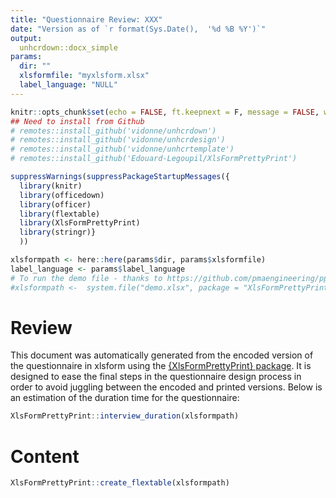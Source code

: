 ```yaml
---
title: "Questionnaire Review: XXX"
date: "Version as of `r format(Sys.Date(),  '%d %B %Y')`"
output:
  unhcrdown::docx_simple
params:
  dir: ""
  xlsformfile: "myxlsform.xlsx"
  label_language: "NULL"
---
```


```r
knitr::opts_chunk$set(echo = FALSE, ft.keepnext = F, message = FALSE, warning = FALSE)
## Need to install from Github
# remotes::install_github('vidonne/unhcrdown')
# remotes::install_github('vidonne/unhcrdesign')
# remotes::install_github('vidonne/unhcrtemplate')
# remotes::install_github('Edouard-Legoupil/XlsFormPrettyPrint')  
```

```r
suppressWarnings(suppressPackageStartupMessages({
  library(knitr)
  library(officedown)
  library(officer)
  library(flextable)
  library(XlsFormPrettyPrint)
  library(stringr)}
  ))
```

```r
xlsformpath <- here::here(params$dir, params$xlsformfile)
label_language <- params$label_language
# To run the demo file - thanks to https://github.com/pmaengineering/ppp/tree/master/docs 
#xlsformpath <-  system.file("demo.xlsx", package = "XlsFormPrettyPrint")
```

# Review 

This document was automatically generated from the encoded version of the questionnaire in xlsform using the  [{XlsFormPrettyPrint} package](https://edouard-legoupil.github.io/XlsFormPrettyPrint/). It is designed to ease the final steps in the questionnaire design process in order to avoid juggling between the encoded and printed versions. Below is an estimation of the duration time for the questionnaire:

```r
XlsFormPrettyPrint::interview_duration(xlsformpath)
```

# Content

```r
XlsFormPrettyPrint::create_flextable(xlsformpath)
```


